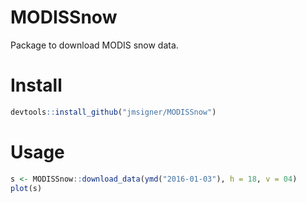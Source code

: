 # MODISSnow

Package to download MODIS snow data.

# Install

```r
devtools::install_github("jmsigner/MODISSnow")
```


# Usage

```r
s <- MODISSnow::download_data(ymd("2016-01-03"), h = 18, v = 04)
plot(s)
```

